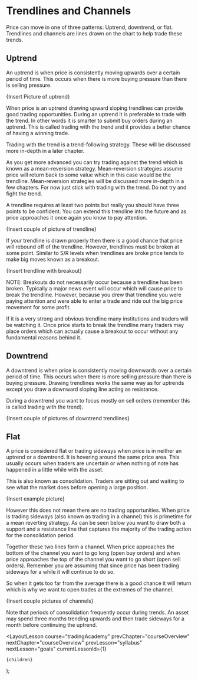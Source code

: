 
# Trendlines and Channels

Price can move in one of three patterns: Uptrend, downtrend, or flat. Trendlines and channels are lines drawn on the chart to help trade these trends.

## Uptrend

An uptrend is when price is consistently moving upwards over a certain period of time. This occurs when there is more buying pressure than there is selling pressure.

{Insert Picture of uptrend}

When price is an uptrend drawing upward sloping trendlines can provide good trading opportunities. During an uptrend it is preferable to trade with the trend. In other words it is smarter to submit buy orders during an uptrend. This is called trading with the trend and it provides a better chance of having a winning trade.

Trading with the trend is a trend-following strategy. These will be discussed more in-depth in a later chapter.

As you get more advanced you can try trading against the trend which is known as a mean-reversion strategy. Mean-reversion strategies assume price will return back to some value which in this case would be the trendline. Mean-reversion strategies will be discussed more in-depth in a few chapters. For now just stick with trading with the trend. Do not try and fight the trend.

A trendline requires at least two points but really you should have three points to be confident. You can extend this trendline into the future and as price approaches it once again you know to pay attention.

{Insert couple of picture of trendline}

If your trendline is drawn properly then there is a good chance that price will rebound off of the trendline. However, trendlines must be broken at some point. Similar to S/R levels when trendlines are broke price tends to make big moves known as a breakout.

{Insert trendline with breakout}

NOTE: Breakouts do not necessarily occur because a trendline has been broken. Typically a major news event will occur which will cause price to break the trendline. However, because you drew that trendline you were paying attention and were able to enter a trade and ride out the big price movement for some profit.

If it is a very strong and obvious trendline many institutions and traders will be watching it. Once price starts to break the trendline many traders may place orders which can actually cause a breakout to occur without any fundamental reasons behind it.

## Downtrend

A downtrend is when price is consistently moving downwards over a certain period of time. This occurs when there is more selling pressure than there is buying pressure. Drawing trendlines works the same way as for uptrends except you draw a downward sloping line acting as resistance.

During a downtrend you want to focus mostly on sell orders (remember this is called trading with the trend).

{Insert couple of pictures of downtrend trendlines}

## Flat

A price is considered flat or trading sideways when price is in neither an uptrend or a downtrend. It is hovering around the same price area. This usually occurs when traders are uncertain or when nothing of note has happened in a little while with the asset.

This is also known as consolidation. Traders are sitting out and waiting to see what the market does before opening a large position.

{Insert example picture}

However this does not mean there are no trading opportunities. When price is trading sideways (also known as trading in a channel) this is primetime for a mean reverting strategy. As can be seen below you want to draw both a support and a resistance line that captures the majority of the trading action for the consolidation period.

Together these two lines form a channel. When price approaches the bottom of the channel you want to go long (open buy orders) and when price approaches the top of the channel you want to go short (open sell orders). Remember you are assuming that since price has been trading sideways for a while it will continue to do so.

So when it gets too far from the average there is a good chance it will return which is why we want to open trades at the extremes of the channel.

{Insert couple pictures of channels}

Note that periods of consolidation frequently occur during trends. An asset may spend three months trending upwards and then trade sideways for a month before continuing the uptrend.

  <LayoutLesson
    course="tradingAcademy"
    prevChapter="courseOverview"
    nextChapter="courseOverview"
    prevLesson="syllabus"
    nextLesson="goals"
    currentLessonId={1}
  >
    {children}
  </LayoutLesson>
);
